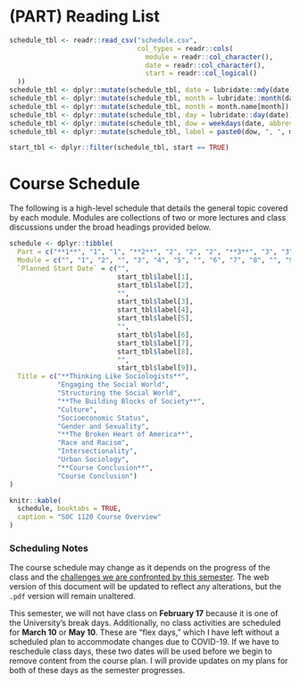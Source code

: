 # (PART) Reading List {-}

```r
schedule_tbl <- readr::read_csv("schedule.csv", 
                                col_types = readr::cols(
                                  module = readr::col_character(),
                                  date = readr::col_character(),
                                  start = readr::col_logical()
  ))
schedule_tbl <- dplyr::mutate(schedule_tbl, date = lubridate::mdy(date))
schedule_tbl <- dplyr::mutate(schedule_tbl, month = lubridate::month(date))
schedule_tbl <- dplyr::mutate(schedule_tbl, month = month.name[month])
schedule_tbl <- dplyr::mutate(schedule_tbl, day = lubridate::day(date))
schedule_tbl <- dplyr::mutate(schedule_tbl, dow = weekdays(date, abbreviate = FALSE))
schedule_tbl <- dplyr::mutate(schedule_tbl, label = paste0(dow, ", ", month, " ", day))

start_tbl <- dplyr::filter(schedule_tbl, start == TRUE)
```

# Course Schedule

The following is a high-level schedule that details the general topic covered by each module. Modules are collections of two or more lectures and class discussions under the broad headings provided below.

```r
schedule <- dplyr::tibble(
  Part = c("**1**", "1", "1", "**2**", "2", "2", "2", "**3**", "3", "3", "3", "**4**", "4"),
  Module = c("", "1", "2", "", "3", "4", "5", "", "6", "7", "8", "", "9"),
  `Planned Start Date` = c("", 
                           start_tbl$label[1], 
                           start_tbl$label[2],
                           "",
                           start_tbl$label[3],
                           start_tbl$label[4],
                           start_tbl$label[5],
                           "",
                           start_tbl$label[6],
                           start_tbl$label[7],
                           start_tbl$label[8],
                           "",
                           start_tbl$label[9]),
  Title = c("**Thinking Like Sociologists**",
            "Engaging the Social World",
            "Structuring the Social World",
            "**The Building Blocks of Society**",
            "Culture",
            "Socioeconomic Status",
            "Gender and Sexuality",
            "**The Broken Heart of America**",
            "Race and Racism",
            "Intersectionality",
            "Urban Sociology",
            "**Course Conclusion**",
            "Course Conclusion")
)

knitr::kable(
  schedule, booktabs = TRUE,
  caption = "SOC 1120 Course Overview"
)
```

### Scheduling Notes

The course schedule may change as it depends on the progress of the class and the [challenges we are confronted by this semester](covid-19.html). The web version of this document will be updated to reflect any alterations, but the `.pdf` version will remain unaltered.

This semester, we will not have class on **February 17** because it is one of the University's break days. Additionally, no class activities are scheduled for **March 10** or **May 10**. These are "flex days," which I have left without a scheduled plan to accommodate changes due to COVID-19. If we have to reschedule class days, these two dates will be used before we begin to remove content from the course plan. I will provide updates on my plans for both of these days as the semester progresses.
